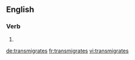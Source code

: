 ==English==

===Verb===
{{head|en|verb form}}

# {{en-third-person singular of|transmigrate}}

[[de:transmigrates]]
[[fr:transmigrates]]
[[vi:transmigrates]]